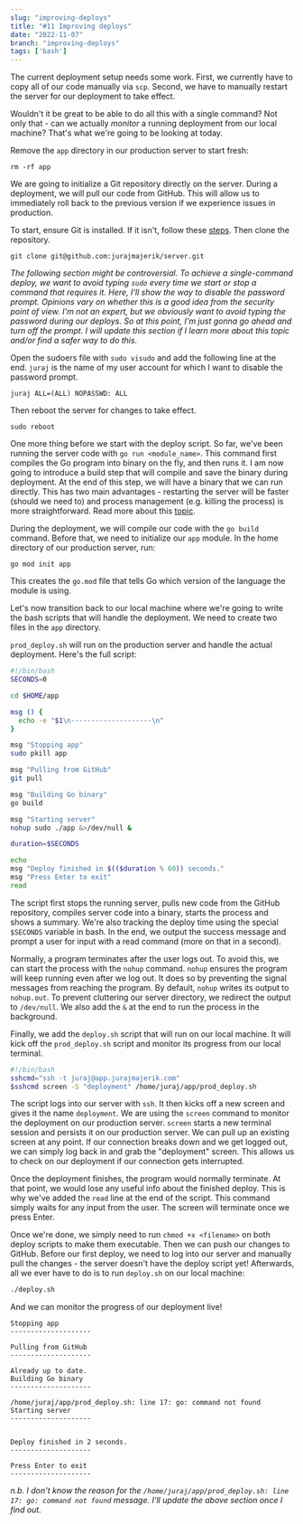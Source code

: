 ```yaml
---
slug: "improving-deploys"
title: "#11 Improving deploys"
date: "2022-11-07"
branch: "improving-deploys"
tags: ['bash']
---
```

The current deployment setup needs some work. First, we currently have to copy all of our code manually via ```scp```. Second, we have to manually restart the server for our deployment to take effect.

Wouldn't it be great to be able to do all this with a single command? Not only that - can we actually *monitor* a running deployment from our local machine? That's what we're going to be looking at today.

Remove the ```app``` directory in our production server to start fresh:
```
rm -rf app
```
We are going to initialize a Git repository directly on the server. During a deployment, we will pull our code from GitHub. This will allow us to immediately roll back to the previous version if we experience issues in production.

To start, ensure Git is installed. If it isn't, follow these [steps](https://git-scm.com/book/en/v2/Getting-Started-Installing-Git). Then clone the repository.
```
git clone git@github.com:jurajmajerik/server.git
```

*The following section might be controversial. To achieve a single-command deploy, we want to avoid typing ```sudo``` every time we start or stop a command that requires it. Here, I'll show the way to disable the password prompt. Opinions vary on whether this is a good idea from the security point of view. I'm not an expert, but we obviously want to avoid typing the password during our deploys. So at this point, I'm just gonna go ahead and turn off the prompt. I will update this section if I learn more about this topic and/or find a safer way to do this.*

Open the sudoers file with ```sudo visudo``` and add the following line at the end. ```juraj``` is the name of my user account for which I want to disable the password prompt.
```
juraj ALL=(ALL) NOPASSWD: ALL
```

Then reboot the server for changes to take effect.
```
sudo reboot
```

One more thing before we start with the deploy script. So far, we've been running the server code with ```go run <module_name>```. This command first compiles the Go program into binary on the fly, and then runs it. I am now going to introduce a build step that will compile and save the binary during deployment. At the end of this step, we will have a binary that we can run directly. This has two main advantages - restarting the server will be faster (should we need to) and process management (e.g. killing the process) is more straightforward. Read more about this
[topic](https://stackoverflow.com/questions/61060768/why-is-it-recommended-to-use-go-build-instead-of-go-run-when-running-a-go-ap).

During the deployment, we will compile our code with the ```go build``` command. Before that, we need to initialize our ```app``` module. In the home directory of our production server, run:
```
go mod init app
```

This creates the ```go.mod``` file that tells Go which version of the language the module is using.

Let's now transition back to our local machine where we're going to write the bash scripts that will handle the deployment. We need to create two files in the ```app``` directory.

```prod_deploy.sh``` will run on the production server and handle the actual deployment. Here's the full script:
```bash
#!/bin/bash
SECONDS=0

cd $HOME/app

msg () {
  echo -e "$1\n--------------------\n"
}

msg "Stopping app"
sudo pkill app

msg "Pulling from GitHub"
git pull

msg "Building Go binary"
go build

msg "Starting server"
nohup sudo ./app &>/dev/null &

duration=$SECONDS

echo
msg "Deploy finished in $(($duration % 60)) seconds."
msg "Press Enter to exit"
read
```

The script first stops the running server, pulls new code from the GitHub repository, compiles server code into a binary, starts the process and shows a summary. We're also tracking the deploy time using the special ```$SECONDS``` variable in bash. In the end, we output the success message and prompt a user for input with a read command (more on that in a second).

Normally, a program terminates after the user logs out. To avoid this, we can start the process with the ```nohup``` command. ```nohup``` ensures the program will keep running even after we log out. It does so by preventing the signal messages from reaching the program. By default, ```nohup``` writes its output to ```nohup.out```. To prevent cluttering our server directory, we redirect the output to ```/dev/null```. We also add the ```&``` at the end to run the process in the background.

Finally, we add the ```deploy.sh``` script that will run on our local machine. It will kick off the ```prod_deploy.sh``` script and monitor its progress from our local terminal.

```bash
#!/bin/bash
sshcmd="ssh -t juraj@app.jurajmajerik.com"
$sshcmd screen -S "deployment" /home/juraj/app/prod_deploy.sh
```
The script logs into our server with ```ssh```. It then kicks off a new screen and gives it the name ```deployment```.
We are using the ```screen``` command to monitor the deployment on our production server. ```screen``` starts a new terminal session and persists it on our production server. We can pull up an existing screen at any point. If our connection breaks down and we get logged out, we can simply log back in and grab the "deployment" screen. This allows us to check on our deployment if our connection gets interrupted.

Once the deployment finishes, the program would normally terminate. At that point, we would lose any useful info about the finished deploy. This is why we've added the ```read``` line at the end of the script. This command simply waits for any input from the user. The screen will terminate once we press Enter.

Once we're done, we simply need to run ```chmod +x <filename>``` on both deploy scripts to make them executable. Then we can push our changes to GitHub. Before our first deploy, we need to log into our server and manually pull the changes - the server doesn't have the deploy script yet! Afterwards, all we ever have to do is to run ```deploy.sh``` on our local machine:
```bash
./deploy.sh
```
And we can monitor the progress of our deployment live!

```
Stopping app
--------------------

Pulling from GitHub
--------------------

Already up to date.
Building Go binary
--------------------

/home/juraj/app/prod_deploy.sh: line 17: go: command not found
Starting server
--------------------


Deploy finished in 2 seconds.
--------------------

Press Enter to exit
--------------------
```
*n.b. I don't know the reason for the ```/home/juraj/app/prod_deploy.sh: line 17: go: command not found``` message. I'll update the above section once I find out.*
